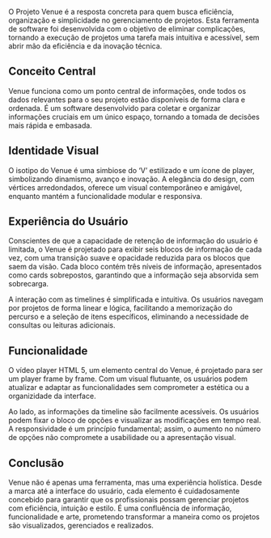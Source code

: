 
<PostHeader
title='A Solução Prática para Gerenciamento de Projetos'
snippet='O Projeto Venue é a resposta concreta para quem busca eficiência, organização e simplicidade no gerenciamento de projetos.'
projectName='Venue'
imageName='venue/preview-image.png'
/>

O Projeto Venue é a resposta concreta para quem busca eficiência, organização e simplicidade no gerenciamento de projetos. Esta ferramenta de software foi desenvolvida com o objetivo de eliminar complicações, tornando a execução de projetos uma tarefa mais intuitiva e acessível, sem abrir mão da eficiência e da inovação técnica.

## Conceito Central

Venue funciona como um ponto central de informações, onde todos os dados relevantes para o seu projeto estão disponíveis de forma clara e ordenada. É um software desenvolvido para coletar e organizar informações cruciais em um único espaço, tornando a tomada de decisões mais rápida e embasada.

## Identidade Visual

O isotipo do Venue é uma simbiose do ‘V’ estilizado e um ícone de player, simbolizando dinamismo, avanço e inovação. A elegância do design, com vértices arredondados, oferece um visual contemporâneo e amigável, enquanto mantém a funcionalidade modular e responsiva.

## Experiência do Usuário

Conscientes de que a capacidade de retenção de informação do usuário é limitada, o Venue é projetado para exibir seis blocos de informação de cada vez, com uma transição suave e opacidade reduzida para os blocos que saem da visão. Cada bloco contém três níveis de informação, apresentados como cards sobrepostos, garantindo que a informação seja absorvida sem sobrecarga.

A interação com as timelines é simplificada e intuitiva. Os usuários navegam por projetos de forma linear e lógica, facilitando a memorização do percurso e a seleção de itens específicos, eliminando a necessidade de consultas ou leituras adicionais.

## Funcionalidade

O vídeo player HTML 5, um elemento central do Venue, é projetado para ser um player frame by frame. Com um visual flutuante, os usuários podem atualizar e adaptar as funcionalidades sem comprometer a estética ou a organizidade da interface.

Ao lado, as informações da timeline são facilmente acessíveis. Os usuários podem fixar o bloco de opções e visualizar as modificações em tempo real. A responsividade é um princípio fundamental; assim, o aumento no número de opções não compromete a usabilidade ou a apresentação visual.

## Conclusão

Venue não é apenas uma ferramenta, mas uma experiência holística. Desde a marca até a interface do usuário, cada elemento é cuidadosamente concebido para garantir que os profissionais possam gerenciar projetos com eficiência, intuição e estilo. É uma confluência de informação, funcionalidade e arte, prometendo transformar a maneira como os projetos são visualizados, gerenciados e realizados.


<div class={'blogGallery'}>
<Media src={'/blog/venue/scene-selection-2.png'}/>
<Media src={'/blog/venue/venue-logo.png'}/>
<Media src={'/blog/venue/scheduler-presentation.mp4'}/>
</div>

[//]: # (<iframe src="https://www.youtube.com/embed/Ptt8Lsjsw0A" title="Venue" frameborder="0" allow="accelerometer; autoplay; clipboard-write; encrypted-media; gyroscope; picture-in-picture; web-share" allowfullscreen></iframe>)
